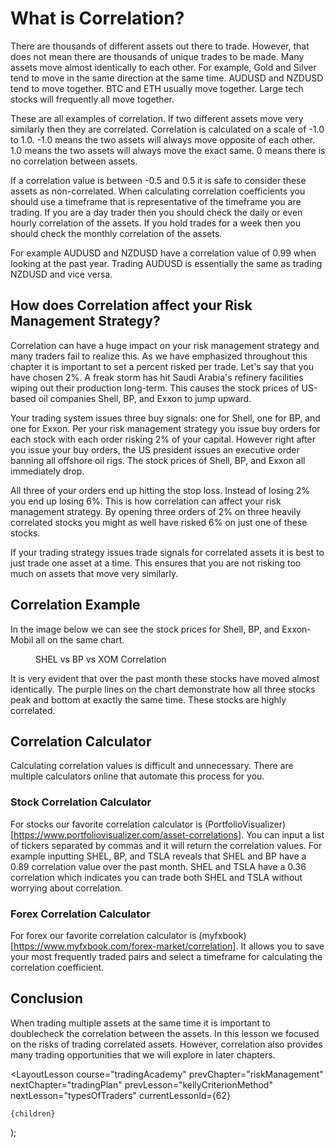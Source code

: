 
# What is Correlation?

There are thousands of different assets out there to trade. However, that does not mean there are thousands of unique trades
to be made. Many assets move almost identically to each other. For example, Gold and Silver tend to move in the same direction
at the same time. AUDUSD and NZDUSD tend to move together. BTC and ETH usually move together. Large tech stocks will frequently
all move together.

These are all examples of correlation. If two different assets move very similarly then they are correlated. Correlation is
calculated on a scale of -1.0 to 1.0. -1.0 means the two assets will always move opposite of each other. 1.0 means the two
assets will always move the exact same. 0 means there is no correlation between assets.

If a correlation value is between -0.5 and 0.5 it is safe to consider these assets as non-correlated. When calculating correlation
coefficients you should use a timeframe that is representative of the timeframe you are trading. If you are a day trader then
you should check the daily or even hourly correlation of the assets. If you hold trades for a week then you should check the
monthly correlation of the assets.

For example AUDUSD and NZDUSD have a correlation value of 0.99 when looking at the past year. Trading AUDUSD is essentially
the same as trading NZDUSD and vice versa.

## How does Correlation affect your Risk Management Strategy?

Correlation can have a huge impact on your risk management strategy and many traders fail to realize this. As we have emphasized
throughout this chapter it is important to set a percent risked per trade. Let's say that you have chosen 2%. A freak storm
has hit Saudi Arabia's refinery facilities wiping out their production long-term. This causes the stock prices of US-based
oil companies Shell, BP, and Exxon to jump upward.

Your trading system issues three buy signals: one for Shell, one for BP, and one for Exxon. Per your risk management strategy
you issue buy orders for each stock with each order risking 2% of your capital. However right after you issue your buy orders,
the US president issues an executive order banning all offshore oil rigs. The stock prices of Shell, BP, and Exxon all
immediately drop.

All three of your orders end up hitting the stop loss. Instead of losing 2% you end up losing 6%. This is how correlation
can affect your risk management strategy. By opening three orders of 2% on three heavily correlated stocks you might as well
have risked 6% on just one of these stocks.

If your trading strategy issues trade signals for correlated assets it is best to just trade one asset at a time. This ensures
that you are not risking too much on assets that move very similarly.

## Correlation Example

In the image below we can see the stock prices for Shell, BP, and Exxon-Mobil all on the same chart.

<figure>
  <Image
    src="/images/courses/tradingAcademy/riskManagement/correlationExample.webp"
    height={2160}
    width={3840}
    alt=""
  />
  <figcaption>SHEL vs BP vs XOM Correlation</figcaption>
</figure>

It is very evident that over the past month these stocks have moved almost identically. The purple lines on the chart
demonstrate how all three stocks peak and bottom at exactly the same time. These stocks are highly correlated.

## Correlation Calculator

Calculating correlation values is difficult and unnecessary. There are multiple calculators online that automate this
process for you.

### Stock Correlation Calculator

For stocks our favorite correlation calculator is (PortfolioVisualizer)[https://www.portfoliovisualizer.com/asset-correlations].
You can input a list of tickers separated by commas and it will return the correlation values. For example inputting SHEL, BP,
and TSLA reveals that SHEL and BP have a 0.89 correlation value over the past month. SHEL and TSLA have a 0.36 correlation
which indicates you can trade both SHEL and TSLA without worrying about correlation.

### Forex Correlation Calculator

For forex our favorite correlation calculator is (myfxbook)[https://www.myfxbook.com/forex-market/correlation]. It allows
you to save your most frequently traded pairs and select a timeframe for calculating the correlation coefficient.

## Conclusion

When trading multiple assets at the same time it is important to doublecheck the correlation between the assets. In this lesson
we focused on the risks of trading correlated assets. However, correlation also provides many trading opportunities that we
will explore in later chapters.

  <LayoutLesson
    course="tradingAcademy"
    prevChapter="riskManagement"
    nextChapter="tradingPlan"
    prevLesson="kellyCriterionMethod"
    nextLesson="typesOfTraders"
    currentLessonId={62}
  >
    {children}
  </LayoutLesson>
);
